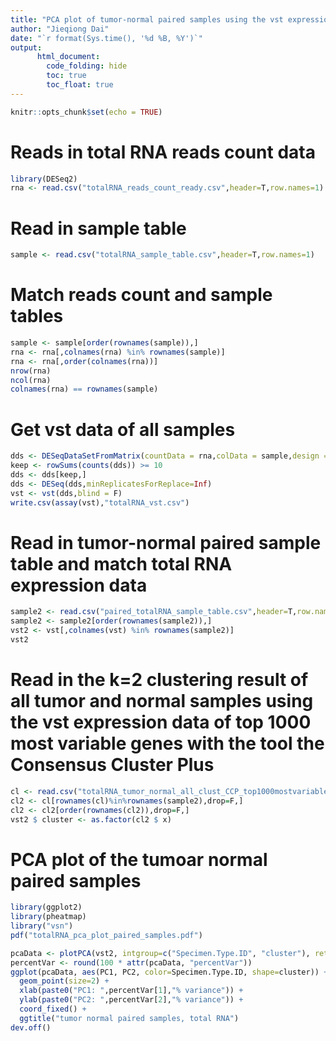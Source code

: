 ```yaml
---
title: "PCA plot of tumor-normal paired samples using the vst expression of all available genes"
author: "Jieqiong Dai"
date: "`r format(Sys.time(), '%d %B, %Y')`"
output: 
      html_document:
        code_folding: hide
        toc: true
        toc_float: true
---
```


```r
knitr::opts_chunk$set(echo = TRUE)
```

# Reads in total RNA reads count data
```r
library(DESeq2)
rna <- read.csv("totalRNA_reads_count_ready.csv",header=T,row.names=1)
```

# Read in sample table
```r
sample <- read.csv("totalRNA_sample_table.csv",header=T,row.names=1)
```

# Match reads count  and sample tables
```r
sample <- sample[order(rownames(sample)),]
rna <- rna[,colnames(rna) %in% rownames(sample)]
rna <- rna[,order(colnames(rna))]
nrow(rna)
ncol(rna)
colnames(rna) == rownames(sample)
```

# Get vst data of all samples
```r
dds <- DESeqDataSetFromMatrix(countData = rna,colData = sample,design = ~ Phase + Sex + probality + FinalDriverPathway.10Jan2020)
keep <- rowSums(counts(dds)) >= 10
dds <- dds[keep,]
dds <- DESeq(dds,minReplicatesForReplace=Inf)
vst <- vst(dds,blind = F)
write.csv(assay(vst),"totalRNA_vst.csv")
```

# Read in tumor-normal paired sample table and match total RNA expression data
```r
sample2 <- read.csv("paired_totalRNA_sample_table.csv",header=T,row.names=1)
sample2 <- sample2[order(rownames(sample2)),]
vst2 <- vst[,colnames(vst) %in% rownames(sample2)]
vst2
```
# Read in the k=2 clustering result of all tumor and normal samples using the vst expression data of top 1000 most variable genes with the tool the Consensus Cluster Plus
```r
cl <- read.csv("totalRNA_tumor_normal_all_clust_CCP_top1000mostvariable_k2.csv",row.names=1)
cl2 <- cl[rownames(cl)%in%rownames(sample2),drop=F,]
cl2 <- cl2[order(rownames(cl2)),drop=F,]
vst2 $ cluster <- as.factor(cl2 $ x)
```

# PCA plot of the tumoar normal paired samples
```r
library(ggplot2)
library(pheatmap)
library("vsn")
pdf("totalRNA_pca_plot_paired_samples.pdf")

pcaData <- plotPCA(vst2, intgroup=c("Specimen.Type.ID", "cluster"), returnData=TRUE)
percentVar <- round(100 * attr(pcaData, "percentVar"))
ggplot(pcaData, aes(PC1, PC2, color=Specimen.Type.ID, shape=cluster)) +
  geom_point(size=2) +
  xlab(paste0("PC1: ",percentVar[1],"% variance")) +
  ylab(paste0("PC2: ",percentVar[2],"% variance")) + 
  coord_fixed() +
  ggtitle("tumor normal paired samples, total RNA")
dev.off()

```
